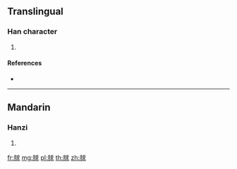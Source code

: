 {{character info/new}}
==Translingual==

===Han character===
{{Han char|rn=130|rad=肉|as=07|sn=11|four=73232|canj=BIJE}}

# {{defn|Han|sort=肉07}}

====References====
* {{Han ref|kx=0982.230|dkj=29500|dj=1435.210|hdz=32076.010|uh=8119|ud=33049|bh=D747|bd=55111}}

----

==Mandarin==

===Hanzi===
{{cmn-hanzi|pin=[[jué]] ([[jue2]]), [[qiú]] ([[qiu2]])|wg=chüeh<sup>2</sup>, ch'iu<sup>2</sup>}}

# {{defn|lang=cmn|sort=肉07}}

[[fr:脙]]
[[mg:脙]]
[[pl:脙]]
[[th:脙]]
[[zh:脙]]